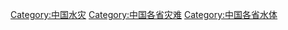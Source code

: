 [[Category:中国水灾|Category:中国水灾]]
[[Category:中国各省灾难|Category:中国各省灾难]]
[[Category:中国各省水体|Category:中国各省水体]]